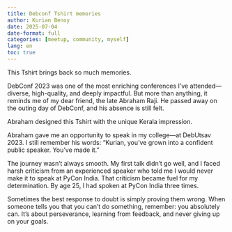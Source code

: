 ```yaml
---
title: Debconf Tshirt memories
author: Kurian Benoy
date: 2025-07-04
date-format: full
categories: [meetup, community, myself]
lang: en
toc: true
---
```


This Tshirt brings back so much memories.

DebConf 2023 was one of the most enriching conferences I’ve attended—diverse, high-quality, and deeply impactful. But more than anything, it reminds me of my dear friend, the late Abraham Raji. He passed away on the outing day of DebConf, and his absence is still felt.

Abraham designed this Tshirt with the unique Kerala impression.

Abraham gave me an opportunity to speak in my college—at DebUtsav 2023. I still remember his words: “Kurian, you’ve grown into a confident public speaker. You’ve made it.”

The journey wasn't always smooth. My first talk didn't go well, and I faced harsh criticism from an experienced speaker who told me I would never make it to speak at PyCon India.
That criticism became fuel for my determination. By age 25, I had spoken at PyCon India three times.

Sometimes the best response to doubt is simply proving them wrong. When someone tells you that you can't do something, remember: you absolutely can. It's about perseverance, learning from feedback, and never giving up on your goals.
